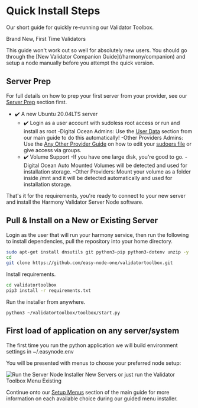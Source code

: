 
# Quick Install Steps
Our short guide for quickly re-running our Validator Toolbox.

Brand New, First Time Validators

<Callout emoji="⚠️">
  This guide won't work out so well for absolutely new users. You should go through the [New Validator Companion Guide](/harmony/companion) and setup a node manually before you attempt the quick version.
</Callout>

## Server Prep
For full details on how to prep your first server from your provider, see our [Server Prep](/harmony/toolbox/prep/digitalocean) section first.
- ✔️ A new Ubuntu 20.04LTS server
  - ✔️ Login as a user account with sudoless root access or run and install as root
    -Digital Ocean Admins: Use the [User Data](/harmony/toolbox/prep/digitalocean#user-data) section from our main guide to do this automatically!
    -Other Providers Admins: Use the [Any Other Provider Guide](/harmony/toolbox/prep/others) on how to edit your [sudoers file](/harmony/toolbox/prep/others#sudoless-root-access-setup) or give access via groups.
  - ✔️ Volume Support
    -If you have one large disk, you're good to go.
    -Digital Ocean Auto Mounted Volumes will be detected and used for installation storage.
    -Other Providers: Mount your volume as a folder inside /mnt and it will be detected automatically and used for installation storage.

That's it for the requirements, you're ready to connect to your new server and install the Harmony Validator Server Node software.

## Pull & Install on a New or Existing Server
Login as the user that will run your harmony service, then run the following to install dependencies, pull the repository into your home directory.

```bash
sudo apt-get install dnsutils git python3-pip python3-dotenv unzip -y
cd
git clone https://github.com/easy-node-one/validatortoolbox.git
```

Install requirements.

```bash
cd validatortoolbox
pip3 install -r requirements.txt
```

Run the installer from anywhere.

```text
python3 ~/validatortoolbox/toolbox/start.py
```

## First load of application on any server/system
The first time you run the python application we will build environment settings in ~/.easynode.env

You will be presented with menus to choose your preferred node setup:

![Run the Server Node Installer New Servers or just run the Validator Toolbox Menu Existing](/image_25.png)
 
Continue onto our [Setup Menus](/harmony/toolbox/install/setup-menu) section of the main guide for more information on each available choice during our guided menu installer.
